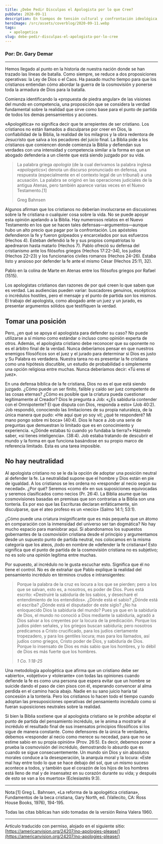 ```yaml
---
title: ¿Debe Pedir Disculpas el Apologista por lo que Cree?
pubDate: 2020-09-11
description: En tiempos de tensión cultural y confrontación ideológica, el apologista cristiano enfrenta la presión de justificar su fe ante un mundo que cuestiona la autoridad de Dios. Este artículo explora por qué el cristiano no debe disculparse por sostener la verdad bíblica, sino defenderla con firmeza y claridad, como lo haría un abogado en un tribunal.
heroImage: /src/assets/coverblog/2020-09-11.webp
tags:
  - apologetica
slug: debe-pedir-disculpas-el-apologista-por-lo-cree
---
```


### Por: Dr. Gary Demar

---

Hemos llegado al punto en la historia de nuestra nación donde se han trazado las líneas de batalla. Como siempre, se reduce a dos proposiciones operativas: la Ley de Dios o el Caos. Ha pasado mucho tiempo para que los cristianos entiendan cómo abordar la guerra de la cosmovisión y ponerse toda la armadura de Dios para la batalla.

Comienza identificando la «propuesta de piedra angular» de las visiones del mundo en competencia, una proposición que se considera la verdad fundamental sobre la realidad que sirve como base para el punto de partida de todos los demás pensamientos y acciones.

«Apologética» no significa decir que te arrepientes de ser cristiano. Los cristianos no están llamados a disculparse por creer en Dios, la confiabilidad de la Biblia, la realidad de los milagros y la obra redentora de Jesucristo que salva a los pecadores del juicio final. La Biblia pide a los cristianos que comiencen donde comienza la Biblia y defiendan sus verdades con una intensidad y competencia similar a la forma en que un abogado defendería a un cliente que está siendo juzgado por su vida.

> La palabra griega _apología_ (de la cual derivamos la palabra inglesa _«apologetics»_) denota un discurso pronunciado en defensa, una respuesta (especialmente en el contexto legal de un tribunal) a una acusación. La palabra se originó en las operaciones judiciales de la antigua Atenas, pero también aparece varias veces en el Nuevo Testamento.\[1\]
>
> Greg Bahnsen

Algunos afirman que los cristianos no deberían involucrarse en discusiones sobre la fe cristiana o cualquier cosa sobre la vida. No se puede apoyar esta opinión apelando a la Biblia. Hay numerosos relatos en el Nuevo Testamento en los que se hacen tales defensas—argumentos—aunque hubo un alto precio que pagar por la confrontación. Los apóstoles defendieron la fe y fueron golpeados y encarcelados por sus esfuerzos (Hechos 4). Esteban defendió la fe y sus propios compatriotas lo apedrearon hasta matarlo (Hechos 7). Pablo ofreció su defensa del cristianismo ante los filósofos griegos (Hechos 17:22–34), los judíos (Hechos 22–23) y los funcionarios civiles romanos (Hechos 24–26). Estaba listo y ansioso por defender la fe ante el mismo César (Hechos 25:11, 32).


Pablo en la colina de Marte en Atenas entre los filósofos griegos por Rafael (1515).

Los apologistas cristianos dan razones de por qué creen lo que saben que es verdad. Las audiencias pueden variar: buscadores genuinos, escépticos o incrédulos hostiles, pero el mensaje y el punto de partida son los mismos. El trabajo del apologista, como abogado ante un juez y un jurado, es presentar argumentos sólidos que testifiquen la verdad.

## Tomar una posición

Pero, ¿en qué se apoya el apologista para defender su caso? No puede utilizarse a sí mismo como estándar o incluso como opinión experta de otros. Además, el apologista cristiano debe reconocer que su oponente no es el árbitro final de la verdad. Nunca deberíamos pensar en que nuestros enemigos filosóficos son el juez y el jurado para determinar si Dios es justo y Su Palabra es verdadera. Nuestra tarea no es presentar la fe cristiana como una hipótesis discutible, un estudio de probabilidad o simplemente una opción religiosa entre muchas. Nunca deberíamos decir: «Tú eres el juez».

En una defensa bíblica de la fe cristiana, Dios no es el que está siendo juzgado. ¿Cómo puede un ser finito, falible y caído ser juez competente de las cosas eternas? ¿Cómo es posible que la criatura pueda cuestionar legítimamente al Creador? Dios le pregunta a Job: «¿Es sabiduría contender con el Omnipotente? El que disputa con Dios, responda a esto» (Job 40:2). Job respondió, conociendo las limitaciones de su propia naturaleza, de la única manera que pudo: «He aquí que yo soy vil; ¿qué te responderé? Mi mano pongo sobre mi boca» (40:4). Dios le hace a Job una serie de preguntas que demuestran lo limitado que es en conocimiento y experiencia. «¿Dónde estabas tú cuando yo fundaba la tierra?» Házmelo saber, «si tienes inteligencia». (38:4). Job estaba tratando de descubrir el mundo y la forma en que funciona basándose en su propio marco de referencia limitado. Esta es una tarea imposible.

## No hay neutralidad

Al apologista cristiano no se le da la opción de adoptar una posición neutral al defender la fe. La neutralidad supone que el hombre y Dios están en pie de igualdad. A los cristianos se les ordena no «responder al necio según su necedad». ¿Por qué? Seremos «como él» en sus suposiciones equivocadas y seremos clasificados como necios (Pr. 26:4). La Biblia asume que las cosmovisiones basadas en premisas que son contrarias a la Biblia son una tontería. Es por eso que las Escrituras declaran enfáticamente, sin disculparse, que el ateo profeso es un «necio» (Salmo 14:1; 53:1).

¿Cómo puede una criatura insignificante que es más pequeña que un átomo en comparación con la inmensidad del universo ser tan dogmática? No hay mucho espacio para maniobrar aquí. Si abandonamos los supuestos gobernantes de la cosmovisión cristiana desde el principio y argumentamos desde un supuesto punto de partida neutral, nos colocamos en la misma categoría que los ateos, ¡todo en nombre de «defender la fe cristiana»! Esto significa que el punto de partida de la cosmovisión cristiana no es subjetivo; no es solo una opinión legítima entre muchas.

Por supuesto, al incrédulo no le gusta escuchar esto. Significa que él no tiene el control. No es de extrañar que Pablo explique la realidad del pensamiento incrédulo en términos crudos e intransigentes:

> Porque la palabra de la cruz es locura a los que se pierden; pero a los que se salvan, esto es, a nosotros, es poder de Dios. Pues está escrito: «Destruiré la sabiduría de los sabios, y desecharé el entendimiento de los entendidos». ¿Dónde está el sabio? ¿Dónde está el escriba? ¿Dónde está el disputador de este siglo? ¿No ha enloquecido Dios la sabiduría del mundo? Pues ya que en la sabiduría de Dios, el mundo no conoció a Dios mediante la sabiduría, agradó a Dios salvar a los creyentes por la locura de la predicación. Porque los judíos piden señales, y los griegos buscan sabiduría; pero nosotros predicamos a Cristo crucificado, para los judíos ciertamente tropezadero, y para los gentiles locura; mas para los llamados, así judíos como griegos, Cristo poder de Dios, y sabiduría de Dios. Porque lo insensato de Dios es más sabio que los hombres, y lo débil de Dios es más fuerte que los hombres.
>
> _1 Co. 1:18-25_

Una metodología apologética que afirma que un cristiano debe ser «abierto», «objetivo» y «tolerante» con todas las opiniones cuando defiende la fe es como una persona que espera evitar que un hombre se suicide dando el paso de cien pisos con él, esperando convencer al alma perdida en el camino hacia abajo. Nadie en su sano juicio haría tal concesión a la tontería. Pero los cristianos lo hacen todo el tiempo cuando adoptan las presuposiciones operativas del pensamiento incrédulo como si fueran suposiciones neutrales sobre la realidad.

Si bien la Biblia sostiene que al apologista cristiano se le prohíbe adoptar el punto de partida del pensamiento incrédulo, se le anima a mostrarle al incrédulo el resultado final de sus insensatos principios filosóficos si los sigue de manera constante. Como defensores de la única fe verdadera, debemos «responder al necio como merece su necedad, para que no se estime sabio en su propia opinión» (Prov. 26:5). Es decir, debemos poner a prueba la cosmovisión del incrédulo, demostrando lo absurdo que es cuando se sigue consecuentemente. Un mundo sin Dios y sin absolutos morales conduce a la desesperación, la anarquía moral y la locura: «Este mal hay entre todo lo que se hace debajo del sol, que un mismo suceso acontece a todos, y también que el corazón de los hijos de los hombres está lleno de mal y de insensatez en su corazón durante su vida; y después de esto se van a los muertos» (Eclesiastés 9:3).

---

Nota:\[1\] Greg L. Bahnsen, «La reforma de la apologética cristiana», Fundamentos de la beca cristiana, Gary North, ed. (Vallecito, CA: Ross House Books, 1976), 194-195.

Todas las citas bíblicas han sido tomadas de la versión Reina Valera 1960.

---

Artículo traducido con permiso, alojado en el siguiente sitio: [https://americanvision.org/24207/no-apologies-please/](https://americanvision.org/24207/no-apologies-please/)
